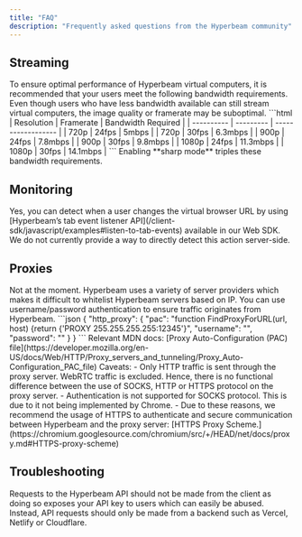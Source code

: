 ```yaml
---
title: "FAQ"
description: "Frequently asked questions from the Hyperbeam community"
---
```


## Streaming

<AccordionGroup>
  <Accordion title="Bandwidth requirements">
    To ensure optimal performance of Hyperbeam virtual computers, it is
    recommended that your users meet the following bandwidth requirements. Even
    though users who have less bandwidth available can still stream virtual
    computers, the image quality or framerate may be suboptimal. ```html |
    Resolution | Framerate | Bandwidth Required | | ---------- | --------- |
    ------------------ | | 720p | 24fps | 5mbps | | 720p | 30fps | 6.3mbps | |
    900p | 24fps | 7.8mbps | | 900p | 30fps | 9.8mbps | | 1080p | 24fps |
    11.3mbps | | 1080p | 30fps | 14.1mbps | ```
    <Warning>
      Enabling **sharp mode** triples these bandwidth requirements.
    </Warning>
  </Accordion>
</AccordionGroup>

## Monitoring

<AccordionGroup>
  <Accordion title="Can I detect when a user changes the URL in the virtual browser?">
    Yes, you can detect when a user changes the virtual browser URL by using
    [Hyperbeam’s tab event listener
    API](/client-sdk/javascript/examples#listen-to-tab-events) available in our
    Web SDK. We do not currently provide a way to directly detect this action
    server-side.
  </Accordion>
</AccordionGroup>

## Proxies

<AccordionGroup>
	<Accordion title="Is there an IP range I can use to whitelist Hyperbeam servers?">
    Not at the moment. Hyperbeam uses a variety of server providers which makes it difficult to whitelist Hyperbeam servers based on IP. You can use username/password authentication to ensure traffic originates from Hyperbeam.
	</Accordion>
	<Accordion title="Where do I put the credentials in FindProxyForURL?">
    ```json
    {
      "http_proxy": {
        "pac": "function FindProxyForURL(url, host) {return {'PROXY 255.255.255.255:12345'}",
        "username": "<username>",
        "password": "<password>"
      }
    }
    ```
    Relevant MDN docs: [Proxy Auto-Configuration (PAC) file](https://developer.mozilla.org/en-US/docs/Web/HTTP/Proxy_servers_and_tunneling/Proxy_Auto-Configuration_PAC_file)
    <Warning>
      Caveats:
      - Only HTTP traffic is sent through the proxy server. WebRTC traffic is excluded. Hence, there is no functional difference between the use of SOCKS, HTTP or HTTPS protocol on the proxy server.
      - Authentication is not supported for SOCKS protocol. This is due to it not being implemented by Chrome.
      - Due to these reasons, we recommend the usage of HTTPS to authenticate and secure communication between Hyperbeam and the proxy server: [HTTPS Proxy Scheme.](https://chromium.googlesource.com/chromium/src/+/HEAD/net/docs/proxy.md#HTTPS-proxy-scheme)
    </Warning>
  </Accordion>
</AccordionGroup>

## Troubleshooting

<AccordionGroup>
  <Accordion title="My API request fails due to CORS">
    Requests to the Hyperbeam API should not be made from the client as doing so
    exposes your API key to users which can easily be abused. Instead, API
    requests should only be made from a backend such as Vercel, Netlify or
    Cloudflare.
  </Accordion>
</AccordionGroup>
